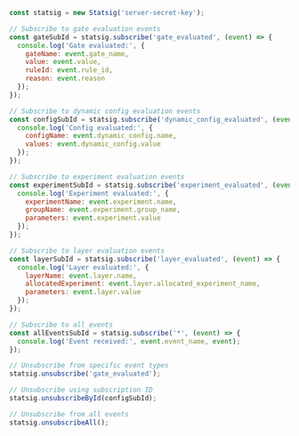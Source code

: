 ```javascript expandable
const statsig = new Statsig('server-secret-key');

// Subscribe to gate evaluation events
const gateSubId = statsig.subscribe('gate_evaluated', (event) => {
  console.log('Gate evaluated:', {
    gateName: event.gate_name,
    value: event.value,
    ruleId: event.rule_id,
    reason: event.reason
  });
});

// Subscribe to dynamic config evaluation events
const configSubId = statsig.subscribe('dynamic_config_evaluated', (event) => {
  console.log('Config evaluated:', {
    configName: event.dynamic_config.name,
    values: event.dynamic_config.value
  });
});

// Subscribe to experiment evaluation events
const experimentSubId = statsig.subscribe('experiment_evaluated', (event) => {
  console.log('Experiment evaluated:', {
    experimentName: event.experiment.name,
    groupName: event.experiment.group_name,
    parameters: event.experiment.value
  });
});

// Subscribe to layer evaluation events
const layerSubId = statsig.subscribe('layer_evaluated', (event) => {
  console.log('Layer evaluated:', {
    layerName: event.layer.name,
    allocatedExperiment: event.layer.allocated_experiment_name,
    parameters: event.layer.value
  });
});

// Subscribe to all events
const allEventsSubId = statsig.subscribe('*', (event) => {
  console.log('Event received:', event.event_name, event);
});

// Unsubscribe from specific event types
statsig.unsubscribe('gate_evaluated');

// Unsubscribe using subscription ID
statsig.unsubscribeById(configSubId);

// Unsubscribe from all events
statsig.unsubscribeAll();
```

